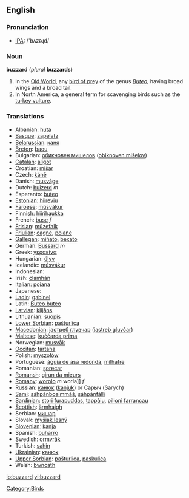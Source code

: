 {{wikipedia}}
==English==

===Pronunciation===
*[[w:IPA|IPA]]: /'bʌzəɻd/

===Noun===
'''buzzard''' (''plural'' '''buzzards''')

# In the [[Old World]], any [[bird of prey]] of the genus ''[[Buteo]]'', having broad wings and a broad tail. 
# In North America, a general term for scavenging birds such as the [[turkey vulture]]. 

[[Category:Birds]]


===Translations===

*Albanian: [[huta]]
*[[Basque]]: [[zapelatz]]
*[[Belarussian]]: [[каня]]
*[[Breton]]: [[baou]]
*Bulgarian: [[обикновен мишелов]] ([[obiknoven mišelov]])
*[[Catalan]]: [[aligot]]
*Croatian: [[mišar]]
*Czech: [[káně]]
*Danish: [[musvåge]]
*Dutch: [[buizerd]] ''m''
*Esperanto: [[buteo]]
*[[Estonian]]: [[hiireviu]]
*[[Faroese]]: [[músvákur]]
*Finnish: [[hiirihaukka]]
*French: [[buse]] ''f''
*[[Frisian]]: [[mûzefalk]]
*[[Friulian]]: [[cagne]], [[poiane]]
*[[Gallegan]]: [[miñato]], [[bexato]]
*German: [[Bussard]] ''m''
*Greek: [[γερακίνα]] '' ''
*Hungarian: [[ölyv]]
*Icelandic: [[músvákur]]
*Indonesian: [[]]
*Irish: [[clamhán]]
*Italian: [[poiana]] '' ''
*Japanese: [[]]
*[[Ladin]]: [[gabinel]]
*Latin: [[Buteo buteo]] '' ''
*[[Latvian]]: [[klijāns]]
*[[Lithuanian]]: [[suopis]]
*[[Lower Sorbian]]: [[pašturlica]]
*[[Macedonian]]: [[jастреб глувчар]] ([[jastreb gluvčar]])
*[[Maltese]]: [[kuċċarda prima]]
*Norwegian: [[musvåk]]
*[[Occitan]]: [[tartana]]
*Polish: [[myszołów]] '' ''
*Portuguese: [[águia de asa redonda]], [[milhafre]]
*Romanian: [[şorecar]]
*[[Romansh]]: [[girun da mieurs]]
*[[Romany]]: [[worolo]] ''m'' worla]] ''f''
*Russian: [[канюк]] ([[kanjuk]]) '' '' or Саpыч (Sarych)
*[[Sami]]: [[sáhpánboaimmáš]], [[sáhpánfálli]]
*[[Sardinian]]: [[stori furapuddas]], [[tappàiu]], [[pilloni farrancau]]
*[[Scottish]]: [[àrmhaigh]]
*Serbian: [[мишар]]
*Slovak: [[myšiak lesný]]
*[[Slovenian]]: [[kanja]]
*Spanish: [[buharro]] '' ''
*Swedish: [[ormvråk]]
*Turkish: [[şahin]]
*[[Ukrainian]]: [[канюк]]
*[[Upper Sorbian]]: [[pašturlica]], [[paskulica]]
*Welsh: [[bwncath]]

[[io:buzzard]]
[[vi:buzzard]]